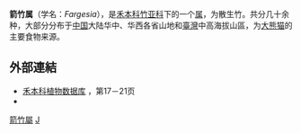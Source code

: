 {{Link style|time=2015-12-12T04:12:39+00:00}}
{{Automatic taxobox
| taxon = Fargesia
| image = Fargesia nitida MUN.JPG
| image_caption = Münster植物园中的箭竹
| authority = [[:en:Adrien_René_Franchet|Franch.]]
| subdivision_ranks = [[种|种]]
| subdivision =
* [[岩斑竹|岩斑竹]] ''Fargesia canaliculata''
* [[粗节箭竹|粗节箭竹]] ''Fargesia crassinoda''
* [[缺苞箭竹|缺苞箭竹]] ''Fargesia denudata''
* [[龙头竹|龙头竹]]，别名[[泰山竹|泰山竹]] ''Fargesia dracocephala''
* [[凋叶箭竹|凋叶箭竹]] ''Fargesia frigida''
* [[棉花竹|棉花竹]] ''Fargesia fungosa''
* [[神农箭竹|神农箭竹]] ''Fargesia murieliae''
* [[华西箭竹|华西箭竹]]，别名[[华西华桔竹|华西华桔竹]] ''Fargesia nitida''
* [[青川箭竹|青川箭竹]] ''Fargesia rufa''
* [[箭竹|箭竹]]，别名[[法氏竹|法氏竹]]、[[华桔竹|华桔竹]] ''Fargesia spathacea [[:en:Adrien_René_Franchet|Franch.]]''
* [[糙花箭竹|糙花箭竹]] ''Fargesia scabrida''
等。}}

'''箭竹属'''（学名：''Fargesia''），是[[禾本科|禾本科]][[竹|竹亚科]]下的一个[[属|属]]，为散生竹。共分几十余种，大部分分布于[[中国|中国]]大陆华中、华西各省山地和[[臺灣|臺灣]]中高海拔山區，为[[大熊猫|大熊猫]]的主要食物来源。

==外部連結==
{{Commons category|Fargesia}}
{{Wikispecies|Fargesia}}
* [http://www.bioinfo.cn/hbk.php?pg=17&do=l&do=l&CSN=%D6%F1&s=y&t=b 禾本科植物数据库] {{Wayback|url=http://www.bioinfo.cn/hbk.php?pg=17&do=l&do=l&CSN=%D6%F1&s=y&t=b |date=20160305075120 }}，第17－21页
*{{zh-hans}}{{CVH|Fargesia}}
{{Taxonbar|from=Q135195}}

{{DEFAULTSORT:Fargesia}}
[[Category:箭竹屬|]]
[[Category:禾本科|J]]